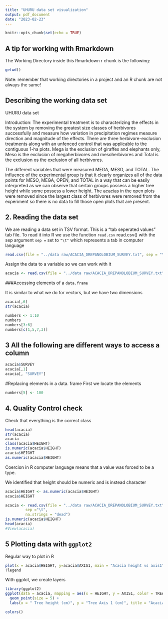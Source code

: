```yaml
---
title: "UHURU data set visualization"
output: pdf_document
date: "2023-02-23"
---
```


```r
knitr::opts_chunk$set(echo = TRUE)
```

## A tip for working with Rmarkdown
The Working Directory inside this Rmarkdown r chunk is the following:
```r
getwd()
```

Note: remember that working directories in a project and an R chunk are not always the same!

## Describing the working data set

UHURU data set

Introduction:
The experimental treatment is to characterizing the effects in the system by removing the greatest size classes of herbivores successfully and measure how variation in precipitation regimes measure direction and magnitude of the effects. There are three herbivore-exclusion treatments along with an unfenced control that was applicable to the contiguous 1-ha plots. Mega is the exclusion of giraffes and elephants only, Meso is the exclusion of megaherbivores and mesoherbivores and Total is the exclusion os the exclusion of all herbivores.

The different variables that were measured MEGA, MESO, and TOTAL.
The influence of the experimental group is that it clearly organizes all of the data points for MESO, MEGA, OPEN, and TOTAL in a way that can be easily interpreted as we can observe that certain groups possess a higher tree height while some possess a lower height.
The acacias in the open plots were removed since the largest class of herbivores were removed from the experiment so there is no data to fill those open plots that are present. 


## 2. Reading the data set

We are reading a data set in TSV format. This is a "tab seperated values" tab file.
To read it into R we use the function `read.csv` read.csv() with the sep argument `sep =` set to `"\t"` which represents a tab in computer language
```r
read.csv(file = "../data raw/ACACIA_DREPANOLOBIUM_SURVEY.txt", sep = "\t")
```

Assign the data to a variable so we can work with it

```r
acacia <- read.csv(file = "../data raw/ACACIA_DREPANOLOBIUM_SURVEY.txt", sep = "\t")
```

###Accessing elements of a `data.frame`

It is similar to what we do for vectors, but we have two dimensions

```r
acacia[,6]
str(acacia)
```

```r
numbers <- 1:10
numbers
numbers[3:6]
numbers[c(1,5,7,3)]
```

## 3 All the following are different ways to access a column

```r
acacia$SURVEY
acacia[,1]
acacia[, "SURVEY"]
```

#Replacing elements in a data. frame
First we locate the elements
```r
numbers[5] <- 100
```

## 4. Quality Control check
Check that everything is the correct class
```r
head(acacia)
str(acacia)
acacia
class(acacia$HEIGHT)
is.numeric(acacia$HEIGHT)
acacia$HEIGHT
as.numeric(acacia$HEIGHT)

```

Coercion in R computer language means that a value was forced to be a type.


We identified that height should be numeric and is instead character

```r
acacia$HEIGHT <- as.numeric(acacia$HEIGHT)
acacia$HEIGHT
```

```r
acacia <- read.csv(file = "../data raw/ACACIA_DREPANOLOBIUM_SURVEY.txt",
         sep ="\t",
         na.strings = "dead")
is.numeric(acacia$HEIGHT)
head(acacia)
#View(acacia)
```
## 5 Plotting data with `ggplot2`

Regular way to plot in R
```r
plot(x = acacia$HEIGHT, y=acacia$AXIS1, main = "Acacia height vs axis1")
?legend
```

With ggplot, we create layers
```r
library(ggplot2)
ggplot(data = acacia, mapping = aes(x = HEIGHT, y = AXIS1, color = TREATMENT)) +
  geom_point(size = 5) + 
  labs(x = " Tree height (cm)", y = "Tree Axis 1 (cm)", title = "Acacia trees size relationships")
```

```r
colors()
```
